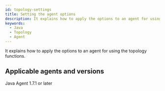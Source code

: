 ```yaml
---
id: topology-settings
title: Setting the agent options
description: It explains how to apply the options to an agent for using the topology functions.
keywords:
  - Java
  - Topology
  - Agent
---
```


It explains how to apply the options to an agent for using the topology functions.

## Applicable agents and versions

Java Agent 1.7.1 or later


<Topologysettings />


<Javatopologywhatapsample />
